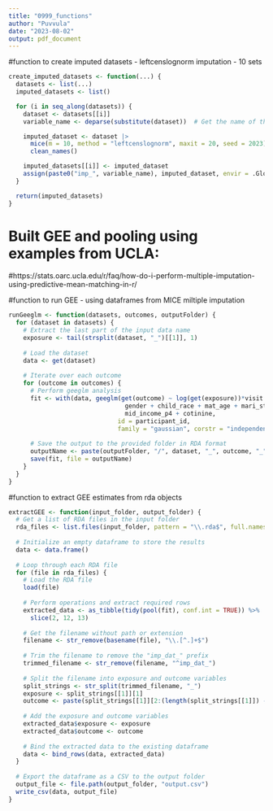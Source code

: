 ```yaml
---
title: "0999_functions"
author: "Puvvula"
date: "2023-08-02"
output: pdf_document
---
```


#function to create imputed datasets - leftcenslognorm imputation - 10 sets
```r
create_imputed_datasets <- function(...) {
  datasets <- list(...)
  imputed_datasets <- list()

  for (i in seq_along(datasets)) {
    dataset <- datasets[[i]]
    variable_name <- deparse(substitute(dataset))  # Get the name of the dataframe object

    imputed_dataset <- dataset |>
      mice(m = 10, method = "leftcenslognorm", maxit = 20, seed = 2023) |>
      clean_names()

    imputed_datasets[[i]] <- imputed_dataset
    assign(paste0("imp_", variable_name), imputed_dataset, envir = .GlobalEnv)
  }

  return(imputed_datasets)
}
```

# Built GEE and pooling using examples from UCLA: 
#https://stats.oarc.ucla.edu/r/faq/how-do-i-perform-multiple-imputation-using-predictive-mean-matching-in-r/

#function to run GEE - using dataframes from MICE miltiple imputation
```r
runGeeglm <- function(datasets, outcomes, outputFolder) {
  for (dataset in datasets) {
    # Extract the last part of the input data name
    exposure <- tail(strsplit(dataset, "_")[[1]], 1)
  
    # Load the dataset
    data <- get(dataset)
  
    # Iterate over each outcome
    for (outcome in outcomes) {
      # Perform geeglm analysis
      fit <- with(data, geeglm(get(outcome) ~ log(get(exposure))*visit + 
                                gender + child_race + mat_age + mari_st_p4 + mom_edu_p4_cat +
                                mid_income_p4 + cotinine, 
                              id = participant_id, 
                              family = "gaussian", corstr = "independence"))
    
      # Save the output to the provided folder in RDA format
      outputName <- paste(outputFolder, "/", dataset, "_", outcome, "_", exposure, ".rda", sep = "")
      save(fit, file = outputName)
    }
  }
}
```

#function to extract GEE estimates from rda objects
```r
extractGEE <- function(input_folder, output_folder) {
  # Get a list of RDA files in the input folder
  rda_files <- list.files(input_folder, pattern = "\\.rda$", full.names = TRUE)
  
  # Initialize an empty dataframe to store the results
  data <- data.frame()
  
  # Loop through each RDA file
  for (file in rda_files) {
    # Load the RDA file
    load(file)
    
    # Perform operations and extract required rows
    extracted_data <- as_tibble(tidy(pool(fit), conf.int = TRUE)) %>%
      slice(2, 12, 13)
    
    # Get the filename without path or extension
    filename <- str_remove(basename(file), "\\.[^.]+$")
    
    # Trim the filename to remove the "imp_dat_" prefix
    trimmed_filename <- str_remove(filename, "^imp_dat_")
    
    # Split the filename into exposure and outcome variables
    split_strings <- str_split(trimmed_filename, "_")
    exposure <- split_strings[[1]][1]
    outcome <- paste(split_strings[[1]][2:(length(split_strings[[1]]) - 1)], collapse = "_")
    
    # Add the exposure and outcome variables
    extracted_data$exposure <- exposure
    extracted_data$outcome <- outcome
    
    # Bind the extracted data to the existing dataframe
    data <- bind_rows(data, extracted_data)
  }
  
  # Export the dataframe as a CSV to the output folder
  output_file <- file.path(output_folder, "output.csv")
  write_csv(data, output_file)
}
```
